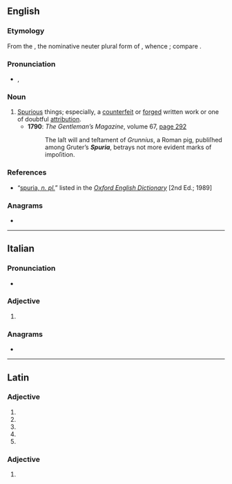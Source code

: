 ==English==

===Etymology===
From the {{etyl|la|en}} {{m|la|spuria}}, the nominative neuter plural form of {{m|la|spurius}}, whence {{m|en|spurious}}; compare {{m|en|trivia}}.

===Pronunciation===
* {{a|RP}} {{enPR|spyo͝oəʹrĭə}}, {{IPA|en|/ˈspjʊəɹɪə/}}

===Noun===
{{en-plural noun}}

# [[spurious|Spurious]] things; especially, a [[counterfeit]] or [[forged]] written work or one of doubtful [[attribution]].
#* '''1790''': ''The Gentleman’s Magazine'', volume 67, <span class="plainlinks">[http://books.google.co.uk/books?id=PV7PAAAAMAAJ&pg=PA292&dq=spuria&hl=en&ei=NQNxTM7fHIqo4AbmjvneCA&sa=X&oi=book_result&ct=result&resnum=13&ved=0CHAQ6AEwDA#v=onepage&q=spuria&f=false page 292]</span>
#*: The laſt will and teſtament of ''Grunnius'', a Roman pig, publiſhed among Gruter’s '''''Spuria''''', betrays not more evident marks of impoſition.

===References===
* “<span class="plainlinks">[http://dictionary.oed.com/cgi/entry/50234921 spuria, ''n. pl.'']</span>” listed in the ''[[w:Oxford English Dictionary|Oxford English Dictionary]]'' [2nd Ed.; 1989]

===Anagrams===
* {{anagrams|en|a=aiprsu|rupias|supari}}

----

==Italian==

===Pronunciation===
* {{rhymes|it|urja}}

===Adjective===
{{head|it|adjective form}}

# {{feminine singular of|it|spurio}}

===Anagrams===
* {{anagrams|it|a=aiprsu|ruspai|spauri|spaurì}}

----

==Latin==

===Adjective===
{{la-adj-form|spuria}}

# {{inflection of|la|spurius||nom|f|s}}
# {{inflection of|la|spurius||nom|n|p}}
# {{inflection of|la|spurius||acc|n|p}}
# {{inflection of|la|spurius||voc|f|s}}
# {{inflection of|la|spurius||voc|n|p}}

===Adjective===
{{la-adj-form|spuriā}}

# {{inflection of|la|spurius||abl|f|s}}